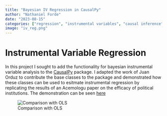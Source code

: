 ```yaml
---
title: "Bayesian IV Regression in CausalPy"
author: "Nathaniel Forde"
date: "2023-08-15"
categories: ["regression", "instrumental variables", "causal inference" ]
image: "iv_reg.png"
---
```


# Instrumental Variable Regression

In this project I sought to add the functionality for bayesian instrumental variable analysis to the [CausalPy](https://causalpy.readthedocs.io/en/latest/) package. I adapted the work of Juan Orduz to contribute the base classes to the package and demonstrated how these classes can be used to esitmate instrumental regression by replicating the results of an Acemologu paper on the efficacy of political institutions. The demonstration can be seen [here](https://causalpy.readthedocs.io/en/latest/notebooks/iv_pymc.html)


![Comparison with OLS](iv_reg.png)